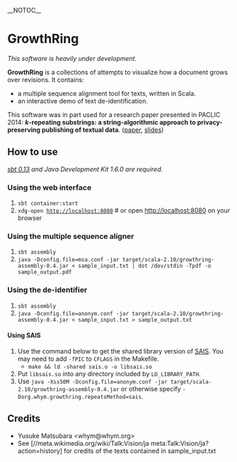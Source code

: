 __NOTOC__
= GrowthRing =

''This software is heavily under development.''

'''GrowthRing''' is a collections of attempts to visualize how a
document grows over revisions. It contains:
* a multiple sequence alignment tool for texts, written in Scala.
* an interactive demo of text de-identification.

This software was in part used for a research paper presented in PACLIC 2014: '''''k''-repeating substrings: a string-algorithmic approach to privacy-preserving publishing of textual data'''. ([http://www.yusuke.matsubara.name/home/kanon_paclic2014_matsubara.pdf paper], [http://www.yusuke.matsubara.name/home/kanon_paclic2014_matsubara_20141214.pdf slides])

== How to use ==

''[http://www.scala-sbt.org/ sbt 0.13] and Java Development Kit 1.6.0 are required.''

=== Using the web interface ===

# <code>sbt container:start</code>
# <code>xdg-open http://localhost:8080</code> # or open http://localhost:8080 on your browser

=== Using the multiple sequence aligner ===

# <code>sbt assembly</code>
# <code>java -Dconfig.file=msa.conf -jar target/scala-2.10/growthring-assembly-0.4.jar < sample_input.txt | dot /dev/stdin -Tpdf -o sample_output.pdf</code>

=== Using the de-identifier ===

# <code>sbt assembly</code>
# <code>java -Dconfig.file=anonym.conf -jar target/scala-2.10/growthring-assembly-0.4.jar < sample_input.txt > sample_output.txt</code>

==== Using SAIS ====

# Use the command below to get the shared library version of [https://sites.google.com/site/yuta256/sais SAIS].  You may need to add <code>-fPIC</code> to <code>CFLAGS</code> in the Makefile.
#* <code>make && ld -shared sais.o -o libsais.so</code>
# Put <code>libsais.so</code> into any directory included by <code>LD_LIBRARY_PATH</code>.
# Use <code>java -Xss50M -Dconfig.file=anonym.conf -jar target/scala-2.10/growthring-assembly-0.4.jar</code> or otherwise specify <code>-Dorg.whym.growthring.repeatsMethod=sais</code>.

== Credits ==

* Yusuke Matsubara <nowiki><whym@whym.org></nowiki>
* See [//meta.wikimedia.org/wiki/Talk:Vision/ja meta:Talk:Vision/ja?action=history] for credits of the texts contained in sample_input.txt
